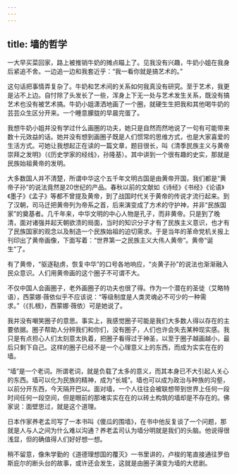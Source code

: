 ```yaml
---
---
---
```

title: 墙的哲学
---






一大早买菜回家，路上被推销牛奶的摊点瞄上了。见我没有兴趣，牛奶小姐在我身后紧追不舍。一边追一边和我套近乎：“我一看你就是搞艺术的。”

这句话把事情弄复杂了。牛奶和艺术间的关系如何我真没有研究。至于艺术，我更是沾不上边。自忖除了头发长了一些，浑身上下无一处与艺术发生关系，既没有搞艺术也没有被艺术搞。牛奶小姐潇洒地画了一个圈，就硬生生把我和其他喝牛奶的芸芸众生区分开来。一个睡意朦胧的早晨完蛋了。

我想牛奶小姐并没有学过什么画圈的功夫，她只是自然而然地说了一句有可能带来数十元效益的话。她并没有想到画圈子既是人们惯常的思维方式，也是大家喜爱的生活方式。可她让我想起正在读的一篇文章，题目很长，叫《清季民族主义与黄帝崇拜之发明》（《历史学家的经线》，孙隆基）。其中讲到一个很有趣的史实，那就是民族始祖黄帝的发明。

大多数国人并不清楚，所谓中华这个五千年文明古国是由黄帝开国，我们都是“黄帝子孙”的说法竟然是20世纪的产品。春秋以前的文献如《诗经》《书经》《论语》《墨子》《孟子》等都不曾提及黄帝，到了战国时代关于黄帝的传说才流行起来。到了汉朝，司马迁把黄帝列为帝系之首，后来演变成了方术的守护神，并非“民族国家”的奠基者。几千年来，中华文明的中心人物是孔子，而非黄帝。只是到了晚清，面对诸强并起天朝欲溃的局面，当时的知识分子才有了民族主义意识，也才有了民族国家的观念以及制造一个民族始祖的迫切需求。于是当年的革命党机关报上刊印出了黄帝画像，下面写着：“世界第一之民族主义大伟人黄帝”。黄帝“诞生”了。

有了黄帝，“驱逐鞑虏，恢复中华”的口号各地响应，“炎黄子孙”的说法也渐渐融入民众意识。人们用黄帝画的这个圈子不可谓不大。

不仅中国人会画圈子，老外画圈子的功夫也很了得。作为一个潜在的圣徒（艾略特语），西蒙娜·薇依似乎不应该说：“等级制度是人类灵魂必不可少的一种需求。”（《扎根》，西蒙娜·薇依）可是她说了。

我并没有嘲笑圈子的意思。事实上，我感觉圈子可能是我们大多数人得以存在的主要依据。圈子帮助人分辨我们和你们，没有圈子，人们也许会失去某种现实感。我只是有点担心人们太刻意太执着，把圈子看得过于神圣，以至于圈子越画越小，最后只剩下自己。这样的圈子已经不是一个心理意义上的东西，而成为实实在在的墙。

“墙”是一个老词。所谓老词，就是负载了太多的意义，而其本身已不大引起人关心的东西。墙可以化为民族的精神，成为“长城”。墙也可以成为政治与种族的沟壑，以前分开东西，今天隔开巴以。面对墙，一个人往往会被联想带到世界上任何一段时间任何一段空间，但是眼前的那堵实实在在的以砖土构筑的墙却是不存在的。佛家说：面壁思过，就是这个道理。

日本作家养老孟司写了一本书叫《傻瓜的围墙》，在书中他反复谈了一个问题，那就是人与人之间为什么难以沟通？养老孟司认为墙分明就是我们的头脑。他说得很浅显，但的确值得人们好好想一想。

稍不留意，像朱学勤的《道德理想国的覆灭》一书里讲的，卢梭的笔直接通往罗伯斯庇尔的断头台的故事，或许还会发生，这就是由圈子演变为墙的大悲剧。